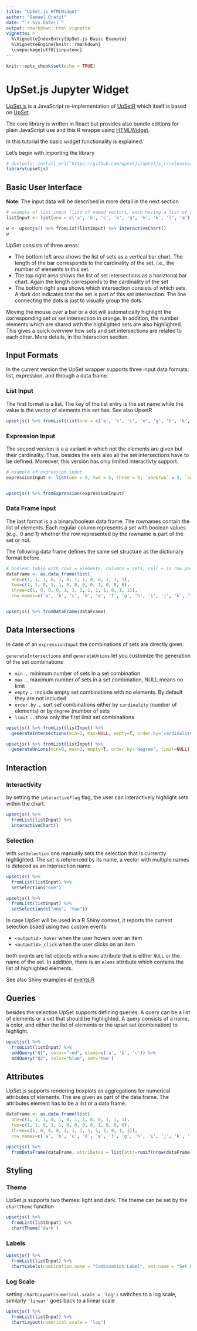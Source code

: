 ```yaml
---
title: "UpSet.js HTMLWidget"
author: "Samuel Gratzl"
date: "`r Sys.Date()`"
output: rmarkdown::html_vignette
vignette: >
  %\VignetteIndexEntry{UpSet.js Basic Example}
  %\VignetteEngine{knitr::rmarkdown}
  \usepackage[utf8]{inputenc}
---
```


```r
knitr::opts_chunk$set(echo = TRUE)
```

# UpSet.js Jupyter Widget

[UpSet.js](https://upset.js.org) is a JavaScript re-implementation of [UpSetR](https://www.rdocumentation.org/packages/UpSetR/) which itself is based on [UpSet](http://vcg.github.io/upset/about/).

The core library is written in React but provides also bundle editions for plain JavaScript use and this R wrappe using [HTMLWidget](http://www.htmlwidgets.org/).

In this tutorial the basic widget functionality is explained.

Let's begin with importing the library

```r
# devtools::install_url("https://github.com/upsetjs/upsetjs_r/releases/latest/download/upsetjs.tar.gz")
library(upsetjs)
```

## Basic User Interface

**Note**: The input data will be described in more detail in the next section

```r

# example of list input (list of named vectors, each having a list of contained elements)
listInput <- list(one = c('a', 'b', 'c', 'e', 'g', 'h', 'k', 'l', 'm'), two = c('a', 'b', 'd', 'e', 'j'), three = c('a', 'e', 'f', 'g', 'h', 'i', 'j', 'l', 'm'))

w <- upsetjs() %>% fromList(listInput) %>% interactiveChart()
w
```


UpSet consists of three areas:

- The bottom left area shows the list of sets as a vertical bar chart. The length of the bar corresponds to the cardinality of the set, i.e., the number of elements in this set.
- The top right area shows the list of set intersections as a horiztonal bar chart. Again the length corresponds to the cardinality of the set
- The bottom right area shows which intersection consists of which sets. A dark dot indicates that the set is part of this set intersection. The line connecting the dots is just to visually group the dots.

Moving the mouse over a bar or a dot will automatically highlight the corresponding set or set intersection in orange. In addition, the number elements which are shared with the highlighted sets are also highlighted. This gives a quick overview how sets and set intersections are related to each other. More details, in the Interaction section.

## Input Formats

In the current version the UpSet wrapper supports three input data formats: list, expression, and through a data.frame.

### List Input

The first format is a list. The key of the list entry is the set name while the value is the vector of elements this set has. See also UpsetR

```r
upsetjs() %>% fromList(list(one = c('a', 'b', 'c', 'e', 'g', 'h', 'k', 'l', 'm'), two = c('a', 'b', 'd', 'e', 'j'), three = c('a', 'e', 'f', 'g', 'h', 'i', 'j', 'l', 'm')))
```


### Expression Input

The second version is a a variant in which not the elements are given but their cardinality. Thus, besides the sets also all the set intersections have to be defined. Moreover, this version has only limited interactivty support.

```r

# example of expression input
expressionInput <- list(one = 9, two = 5, three = 9, `one&two` = 3, `one&three` = 6, `two&three` = 3, `one&two&three` = 2)


upsetjs() %>% fromExpression(expressionInput)
```


### Data Frame Input

The last format is a a binary/boolean data frame. The rownames contain the list of elements. Each regular column represents a set with boolean values (e.g., 0 and 1) whether the row represented by the rowname is part of the set or not.

The following data frame defines the same set structure as the dictionary format before.
```r

# boolean table with rows = elements, columns = sets, cell = is row part of this set
dataFrame <- as.data.frame(list(
  one=c(1, 1, 1, 0, 1, 0, 1, 1, 0, 0, 1, 1, 1),
  two=c(1, 1, 0, 1, 1, 0, 0, 0, 0, 1, 0, 0, 0),
  three=c(1, 0, 0, 0, 1, 1, 1, 1, 1, 1, 0, 1, 1)),
  row.names=c('a', 'b', 'c', 'd', 'e', 'f', 'g', 'h', 'i', 'j', 'k', 'l', 'm'))


upsetjs() %>% fromDataFrame(dataFrame)
```

## Data Intersections

In case of an `expressionInput` the combinations of sets are directly given.

`generateIntersections` and `generateUnions` let you customize the generation of the set combinations

- `min` ... minimum number of sets in a set combination
- `max` ... maximum number of sets in a set combination, NULL means no limit
- `empty` ... include empty set combinations with no elements. By default they are not included
- `order.by` ... sort set combinations either by `cardinality` (number of elements) or by `degree` (number of sets
- `limit` ... show only the first limit set combinations


```r

upsetjs() %>% fromList(listInput) %>%
  generateIntersections(min=2, max=NULL, empty=T, order.by='cardinality', limit=NULL)
```

```r

upsetjs() %>% fromList(listInput) %>%
  generateUnions(min=0, max=2, empty=T, order.by='degree', limit=NULL)
```

## Interaction

### Interactivity
by setting the `interactiveFlag` flag, the user can interactively highlight sets within the chart.

```r
upsetjs() %>%
  fromList(listInput) %>%
  interactiveChart()
```

### Selection
with `setSelection` one manually sets the selection that is currently highlighted. The set is referenced by its name, a vector with multiple names is deteced as an intersection name


```r
upsetjs() %>%
  fromList(listInput) %>%
  setSelection("one")
```


```r
upsetjs() %>%
  fromList(listInput) %>%
  setSelection(c("one", "two"))
```

In case UpSet will be used in a R Shiny context, it reports the current selection bsaed using two custom events:

- `<outputid>_hover` when the user hovers over an item
- `<outputid>_click` when the user clicks on an item

both events are list objects with a `name` attribute that is either `NULL` or the name of the set. In addition, there is an `elems` attribute which contains the list of highlighted elements.

See also Shiny examples at [events.R](https://github.com/upsetjs/upsetjs_r/blob/master/r_package/shiny/events.R)


## Queries

besides the selection UpSet supports defining queries. A query can be a list of elements or a set that should be highlighted. A query consists of a name, a color, and either the list of elements or the upset set (combination) to highlight.


```r
upsetjs() %>%
  fromList(listInput) %>%
  addQuery("Q1", color="red", elems=c('a', 'b', 'c')) %>%
  addQuery("Q2", color="blue", set='two')
```


## Attributes

UpSet.js supports rendering boxplots as aggregations for numerical attributes of elements. The are given as part of the data frame. The attributes element has to be a list or a data frame.


```r
dataFrame <- as.data.frame(list(
  one=c(1, 1, 1, 0, 1, 0, 1, 1, 0, 0, 1, 1, 1),
  two=c(1, 1, 0, 1, 1, 0, 0, 0, 0, 1, 0, 0, 0),
  three=c(1, 0, 0, 0, 1, 1, 1, 1, 1, 1, 0, 1, 1)),
  row.names=c('a', 'b', 'c', 'd', 'e', 'f', 'g', 'h', 'i', 'j', 'k', 'l', 'm'))

upsetjs() %>%
  fromDataFrame(dataFrame, attributes = list(attr=runif(nrow(dataFrame))))
```

## Styling

### Theme

UpSet.js supports two themes: light and dark. The theme can be set by the `chartTheme` function

```r
upsetjs() %>%
  fromList(listInput) %>%
  chartTheme('dark')
```

### Labels

```r
upsetjs() %>%
  fromList(listInput) %>%
  chartLabels(combination.name = "Combination Label", set.name = "Set Label")
```

### Log Scale

setting `chartLayout(numerical.scale = 'log')` switches to a log scale, similarly `'linear'` goes back to a linear scale

```r
upsetjs() %>%
  fromList(listInput) %>%
  chartLayout(numerical.scale = 'log')
```
